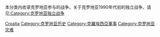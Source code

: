 {{Catnav|頁面分類|各種主題的頁面分類|各種主題的歷史|軍事史|克羅埃西亞軍事歷史}}
{{Catnav|頁面分類|各種主題的頁面分類|按國家分類|各國軍事|各国战争}}
{{Catnav|頁面分類|各種主題的頁面分類|按國家分類|各國歷史|克羅埃西亞歷史}}
{{Catnav|頁面分類|历史|各種主題的歷史|軍事史|克羅埃西亞軍事歷史}}
本分类内收录克罗地亚参与的战争，关于克罗地亚1990年代初的独立战争，请见[[:Category:克罗地亚独立战争|:Category:克罗地亚独立战争]]

[[Category:各国战争|Croatia]]
[[Category:克罗地亚历史|Category:克罗地亚历史]]
[[Category:克羅埃西亞軍事|Category:克羅埃西亞軍事]]
[[Category:克罗地亚灾难|Category:克罗地亚灾难]]